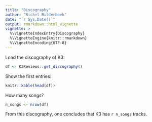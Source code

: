```yaml
---
title: "Discography"
author: "Richel Bilderbeek"
date: "`r Sys.Date()`"
output: rmarkdown::html_vignette
vignette: >
  %\VignetteIndexEntry{Discography}
  %\VignetteEngine{knitr::rmarkdown}
  %\VignetteEncoding{UTF-8}
---
```


Load the discography of K3:

```r
df <- K3Reviews::get_discography()
```

Show the first entries:

```r
knitr::kable(head(df))
```

How many songs?

```r
n_songs <- nrow(df)
```

From this discography, one concludes that K3 has `r n_songs` tracks.
